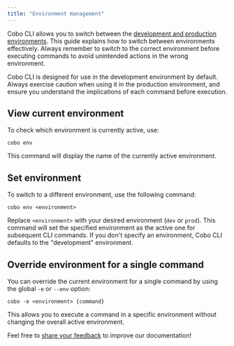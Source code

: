 ```yaml
---
title: "Environment management"
---
```


Cobo CLI allows you to switch between the [development and production environments](/v2/guides/overview/environments). This guide explains how to switch between environments effectively. Always remember to switch to the correct environment before executing commands to avoid unintended actions in the wrong environment.


<Note>
Cobo CLI is designed for use in the development environment by default. Always exercise caution when using it in the production environment, and ensure you understand the implications of each command before execution.
</Note>

## View current environment

To check which environment is currently active, use:

```shell
cobo env
```

This command will display the name of the currently active environment.



## Set environment

To switch to a different environment, use the following command:

```shell
cobo env <environment>
```

Replace `<environment>` with your desired environment (`dev` or `prod`). This command will set the specified environment as the active one for subsequent CLI commands.
<Info>
If you don't specify an environment, Cobo CLI defaults to the "development" environment.
</Info>
## Override environment for a single command

You can override the current environment for a single command by using the
global `-e` or `--env` option:

```shell
cobo -e <environment> {command}
```

This allows you to execute a command in a specific environment without changing the overall active environment.



<Tip>Feel free to [share your feedback](https://forms.zohopublic.com/cobo/form/DocumentFeedbackForm/formperma/QvLOhxJv1_JMsJ-1dleZ8Itb_7rzN-LtgvsDdxosoVI) to improve our documentation!</Tip>